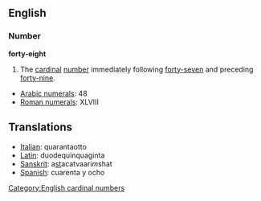 == English ==
=== Number ===
'''forty-eight'''

#The [[cardinal]] [[number]] immediately following [[forty-seven]] and preceding [[forty-nine]].

*[[w:Arabic Numerals|Arabic numerals]]: 48
*[[w:Roman numerals|Roman numerals]]: XLVIII
 
==Translations==
*[[Italian]]: quarantaotto
*[[Latin]]: duodequinquaginta
*[[Sanskrit]]: a<u>st</u>acatvaari''m''shat
*[[Spanish]]: cuarenta y ocho

[[Category:English cardinal numbers]]